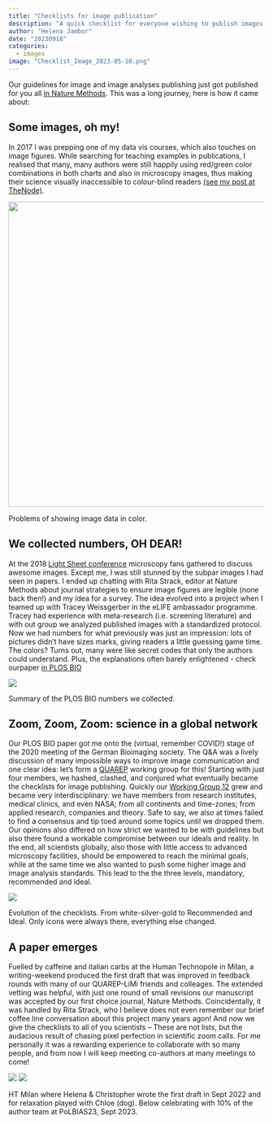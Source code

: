 ```yaml
---
title: "Checklists for image publication"
description: "A quick checklist for everyone wishing to publish images and image analysis results - out today in Nature Methods"
author: "Helena Jambor"
date: "20230918"
categories:
  - images
image: "Checklist_Image_2023-05-10.png"
---
```

Our guidelines for image and image analyses publishing just got published for you all <a href="https://www.nature.com/articles/s41592-023-01987-9"> in Nature Methods</a>. This was a long journey, here is how it came about: 

## Some images, oh my!
In 2017 I was prepping one of my data vis courses, which also touches on  image figures. While searching for teaching examples in publications, I realised that many, many authors were still happily using red/green color combinations in both charts and also in microscopy images, thus making their science visually inaccessible to colour-blind readers <a href="https://thenode.biologists.com/color-blind-audiences/photo/">(see my post at TheNode)</a>. 

:::{#fig-red-green}
![](Colors.png){width=600}

Problems of showing image data in color.
::: 

## We collected numbers, OH DEAR!
At the 2018 <a href=https://meetings.embo.org/event/18-lsm>Light Sheet conference</a> microscopy fans gathered to discuss awesome images. Except me, I was still stunned by the subpar images I had seen in papers. I ended up chatting with Rita Strack, editor at Nature Methods about journal strategies to ensure image figures are legible (none back then!) and my idea for a survey. The idea evolved into a project when I teamed up with Tracey Weissgerber in the eLIFE ambassador programme. Tracey had experience with meta-research (i.e.  screening literature) and with out group we analyzed published images with a standardized protocol. Now we had numbers for what previously was just an impression: lots of pictures didn't have sizes marks, giving readers a little guessing game time. The colors? Turns out, many were like secret codes that only the authors could understand. Plus, the explanations often barely enlightened - check ourpaper <a href ="https://journals.plos.org/plosbiology/article?id=10.1371/journal.pbio.3001161">in PLOS BIO</a>


::: {#fig-plos}
![](Summary.png)

Summary of the PLOS BIO numbers we collected. 
::: 

## Zoom, Zoom, Zoom: science in a global network
Our PLOS BIO paper got me onto the (virtual, remember COVID!) stage of the 2020 meeting of the German Bioimaging society. The Q&A was a lively discussion of many impossible ways to improve image communication and one clear idea: let's form a <a href="https://quarep.org/">QUAREP</a> working group for this! Starting with just four members, we hashed, clashed, and conjured what eventually became the checklists for image publishing. Quickly our <a href="https://quarep.org/working-groups/wg-12-image-visualization-and-analysis/">Working Group 12</a> grew and became very interdisciplinary: we have members from research institutes, medical clinics, and even NASA; from all continents and time-zones; from applied research, companies and  theory. Safe to say, we also at times failed to find a consensus and tip toed around some topics until we dropped them. Our opinions also differed on how strict we wanted to be with guidelines but also there found a workable compromise between our ideals and reality. In the end, all scientists globally, also those with little access to advanced microscopy facilities, should be empowered to reach the minimal goals, while at the same time we also wanted to push some higher image and image analysis standards. This lead to the the three levels, mandatory, recommended and ideal. 

::: {#fig-evolution}
![](checklistEvolution.png)

Evolution of the checklists. From white-silver-gold to Recommended and Ideal. Only icons were always there, everything else changed. 
:::


## A paper emerges
Fuelled by caffeine and italian carbs at the Human Technopole in Milan, a writing-weekend produced the first draft that was improved in feedback rounds with many of our QUAREP-LiMi friends and colleages. The extended vetting was helpful, with just one round of small revisions our manuscript was accepted by our first choice journal, Nature Methods. Coincidentally, it was handled by Rita Strack, who I believe does not even remember our brief coffee line conversation about this project many years agon! And now we give the checklists to all of you scientists – These are not lists, but the audacious result of chasing pixel perfection in scientific zoom calls. For me personally it was a rewarding experience to collaborate with so many people, and from now I will keep meeting co-authors at many meetings to come! 

::: {#fig-meeting}
![](HTBesuch2.jpg)
![](IMG_2346.jpeg)

HT Milan where Helena & Christopher wrote the first draft in Sept 2022 and for relaxation played with Chloe (dog). Below celebrating with 10% of the author team at PoLBIAS23, Sept 2023.
:::
